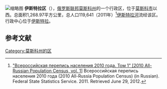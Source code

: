 [[File:Location_of_Istra_Region_(Moscow_Oblast).svg|缩略图]]
'''伊斯特拉区'''（{{lang-ru|И́стринский райо́н}}），[[俄罗斯联邦|俄罗斯联邦]][[莫斯科州|莫斯科州]]的一个行政区，位于[[莫斯科市|莫斯科市]]以西。总面积1,268.97平方公里，总人口119,641（2011年）<ref>[http://www.gks.ru/free_doc/new_site/perepis2010/croc/perepis_itogi1612.htm  "Всероссийская перепись населения 2010 года. Том 1" [2010 All-Russian Population Census, vol. 1]] {{WebCite|url=https://www.webcitation.org/6F9wueiMc?url=http://www.gks.ru/free_doc/new_site/perepis2010/croc/perepis_itogi1612.htm |date=20130316103347 |dateformat=iso }} Всероссийская перепись населения 2010 года (2010 All-Russia Population Census) (in Russian). Federal State Statistics Service. 2011. Retrieved June 29, 2012.</ref>[[伊斯特拉河|伊斯特拉河]]流经该区。行政中心位于[[伊斯特拉|伊斯特拉]]。


==参考文献==
{{reflist}}

[[Category:莫斯科州的区|Category:莫斯科州的区]]
